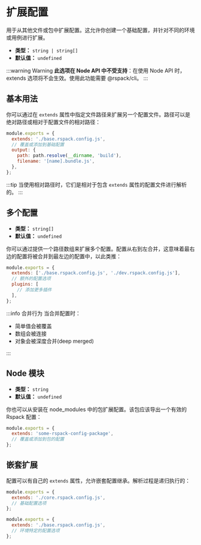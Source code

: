 
<WebpackLicense from="https://webpack.js.org/configuration/configuration-types/#exporting-multiple-configurations" />

# 扩展配置

用于从其他文件或包中扩展配置。这允许你创建一个基础配置，并针对不同的环境或用例进行扩展。

- **类型：** `string | string[]`
- **默认值：** `undefined`

:::warning Warning
**此选项在 Node API 中不受支持**：在使用 Node API 时，extends 选项将不会生效。使用此功能需要 @rspack/cli。
:::

## 基本用法

你可以通过在 `extends` 属性中指定文件路径来扩展另一个配置文件。路径可以是绝对路径或相对于配置文件的相对路径：

```js title="rspack.config.js"
module.exports = {
  extends: './base.rspack.config.js',
  // 覆盖或添加到基础配置
  output: {
    path: path.resolve(__dirname, 'build'),
    filename: '[name].bundle.js',
  },
};
```

:::tip
当使用相对路径时，它们是相对于包含 `extends` 属性的配置文件进行解析的。
:::

## 多个配置

- **类型：** `string[]`
- **默认值：** `undefined`

你可以通过提供一个路径数组来扩展多个配置。配置从右到左合并，这意味着最右边的配置将被合并到最左边的配置中，以此类推：

```js title="rspack.config.js"
module.exports = {
  extends: ['./base.rspack.config.js', './dev.rspack.config.js'],
  // 额外的配置选项
  plugins: [
    // 添加更多插件
  ],
};
```

:::info 合并行为
当合并配置时：

- 简单值会被覆盖
- 数组会被连接
- 对象会被深度合并(deep merged)

:::

## Node 模块

- **类型：** `string`
- **默认值：** `undefined`

你也可以从安装在 node_modules 中的包扩展配置。该包应该导出一个有效的 Rspack 配置：

```js title="rspack.config.js"
module.exports = {
  extends: 'some-rspack-config-package',
  // 覆盖或添加到包的配置
};
```

## 嵌套扩展

配置可以有自己的 `extends` 属性，允许嵌套配置继承。解析过程是递归执行的：

```js title="base.rspack.config.js"
module.exports = {
  extends: './core.rspack.config.js',
  // 基础配置选项
};
```

```js title="rspack.config.js"
module.exports = {
  extends: './base.rspack.config.js',
  // 环境特定的配置选项
};
```
